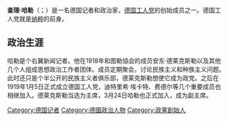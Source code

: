 {{multiple issues|
{{expand|time=2014-09-21T09:27:59+00:00}}
{{orphan|time=2014-09-21T09:27:59+00:00}}
{{unreferenced|time=2014-09-21T09:27:59+00:00}}
}}
{{Infobox politician
| name            = 查理·哈勒<br>Karl Harrer
| image           = Karl Harrer, 1. Vorsitzender der DAP.jpg
| imagesize       =
| office          = 德國工人黨成員
| term_start      = 1919年
| term_end        = 1920年
| leader          = [[安東·德萊克斯勒|安東·德萊克斯勒]]
| birth_date      = {{birth date|1890|10|8|df=y}}
| birth_place     = {{flag|德意志帝國}}[[巴伐利亞王國|巴伐利亞王國]][[拜爾恩格里斯|拜爾恩格里斯]]
| death_date      = {{death date and age|1926|9|5|1890|10|8|df=y}}
| death_place     = {{flag|威瑪共和國}}[[巴伐利亞邦|巴伐利亞邦]][[慕尼黑|慕尼黑]]
| birthname       =
| nationality     = [[德國|德國]]
| party           = [[德國工人黨|德國工人黨]]
| occupation      = [[政治家|政治家]]
}}
'''查理·哈勒'''（{{lang-de|Karl Harrer}}；{{bd|1890年|10月8日|1926年|9月5日}}）是一名德国记者和政治家，[[德国工人党|德国工人党]]的创始成员之一。德国工人党就是[[纳粹|纳粹]]的前身。

== 政治生涯 ==
哈勒是个右翼新闻记者。他在1918年和图勒協会的成员安东·德莱克斯勒以及其他几个人组成思想政治工作者团体。成员定期聚会，讨论民族主义和种族主义问题。此时还只是个半公开的民族主义者俱乐部，德莱克斯勒想使它成为政党。之后在1919年1月5日正式成立德国工人党，迪特里希·埃卡特、费德尔等几个重要成员也相继加入。德莱克斯勒当选为主席，3月24日哈勒也正式加入，成为副主席。

{{Authority control}}
[[Category:德国记者|Category:德国记者]]
[[Category:德國政治人物|Category:德國政治人物]]
[[Category:政黨創始人|Category:政黨創始人]]